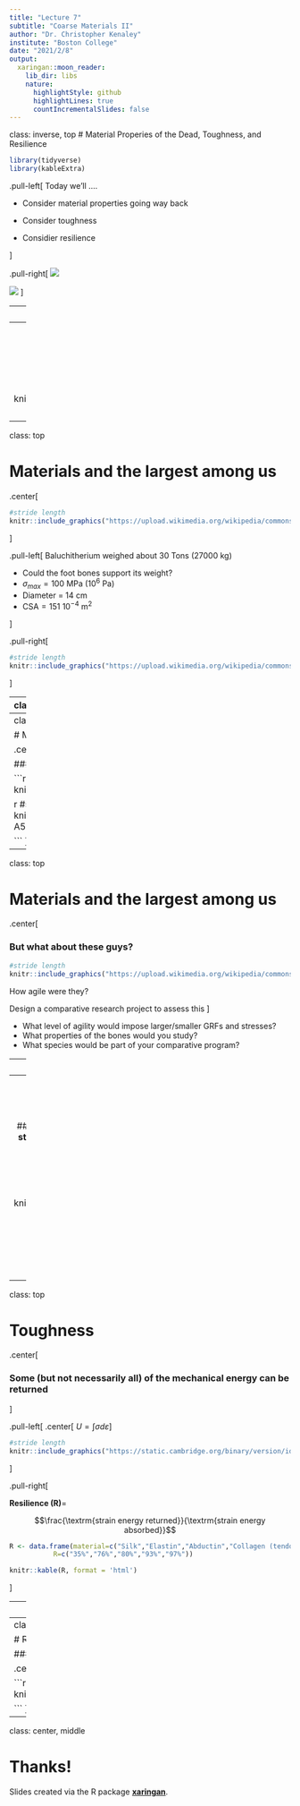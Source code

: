 ```yaml
---
title: "Lecture 7"
subtitle: "Coarse Materials II"
author: "Dr. Christopher Kenaley"
institute: "Boston College"
date: "2021/2/8"
output:
  xaringan::moon_reader:
    lib_dir: libs
    nature:
      highlightStyle: github
      highlightLines: true
      countIncrementalSlides: false
---
```

class: inverse, top
# Material Properies of the Dead, Toughness, and Resilience

```r
library(tidyverse)
library(kableExtra)
```

<!-- Add icon library -->
<link rel="stylesheet" href="https://cdnjs.cloudflare.com/ajax/libs/font-awesome/5.14.0/css/all.min.css">


.pull-left[
Today we'll ....

- Consider material properties going way back

- Consider toughness

- Considier resilience

]


.pull-right[
![](https://upload.wikimedia.org/wikipedia/commons/3/34/Longest_dinosaurs2.svg)

![](https://upload.wikimedia.org/wikipedia/commons/2/2f/Patagotitan_vs_Mammals_Scale_Diagram_SVG_Steveoc86.svg)
]


---
class: top

# A comparison of E across domains


.center[



```r
#stride length
knitr::include_graphics("https://d3i71xaburhd42.cloudfront.net/1eb86e8732a38a0753510236e5c023b5decd5340/7-Figure7-1.png")

```
 ]
 
---
class: top

# Materials and the largest among us



.center[

### Are land animals constrained by the strength of bone?

```r
#stride length
knitr::include_graphics("https://upload.wikimedia.org/wikipedia/commons/3/34/Longest_dinosaurs2.svg")

```
 ]
 
 

---
class: top

# Materials and the largest among us

.center[

```r
#stride length
knitr::include_graphics("https://upload.wikimedia.org/wikipedia/commons/2/2f/Patagotitan_vs_Mammals_Scale_Diagram_SVG_Steveoc86.svg")

```
 ]

.pull-left[
 Baluchitherium weighed about 30 Tons (27000 kg)
 
- Could the foot bones support its weight?
- $\sigma_{max} =  \textrm{100 MPa } (10^{6}  \textrm{ Pa})$
- Diameter = 14 cm
- $\textrm{CSA} = \textrm{151 10}^{-4} \textrm{ m}^2$

]

.pull-right[

```r
#stride length
knitr::include_graphics("https://upload.wikimedia.org/wikipedia/commons/thumb/a/ab/Indricotherium_transouralicum_hind_foot.jpg/170px-Indricotherium_transouralicum_hind_foot.jpg")

```


]

---
class: top

# Materials and the largest among us

.center[

```r
#stride length
knitr::include_graphics("https://upload.wikimedia.org/wikipedia/commons/2/2f/Patagotitan_vs_Mammals_Scale_Diagram_SVG_Steveoc86.svg")

```
 ]

.pull-left[
 Baluchitherium weighed about 30 Tons (27000 kg)
 
- Could the foot bones support its weight?
- $\sigma_{max} =  \textrm{100 MPa } (10^{6}  \textrm{ Pa})$
- Diameter = 14 cm
- $\textrm{CSA} = \textrm{151 10}^{-4} \textrm{ m}^2$

]

.pull-right[

```r

# stress=f/a

#100*10^6=(9.8*27000)/(151*10^-4)

#(9.8*27000)/(151*10^-4)


```

$\sigma_{max} \geq  \frac{9.8\cdot27000}{151\cdot10^{-4}}$

$\sigma_{max} \geq  \textrm{= 17 MPa}$
]

---
class: top

# Materials and the largest among us



.center[

### But what about these guys?

```r
#stride length
knitr::include_graphics("https://upload.wikimedia.org/wikipedia/commons/3/34/Longest_dinosaurs2.svg")

```
```r
#stride length
knitr::include_graphics("https://static.scientificamerican.com/blogs/cache/file/23C1EE59-CC6F-4542-A5EAACB8E6336F06_source.jpg?w=590&h=800&D6BDF76C-BA43-435B-A12E3263F71F10FF")

```
 ]
 
---
class: top

# Materials and the largest among us

.center[

### But what about these guys?

```r
#stride length
knitr::include_graphics("https://upload.wikimedia.org/wikipedia/commons/3/34/Longest_dinosaurs2.svg")

```

How agile were they?

Design a comparative research project to assess this
]

+ What level of agility would impose larger/smaller GRFs and stresses?
+ What properties of the bones would you study?
+ What species would be part of your comparative program?

 
 
---
class: top

# Materials and the largest among us



.center[



```r
#stride length
knitr::include_graphics("largebone.png")

```



 ]
 
---
class: top

# Toughness

.center[

### The energy imparted is the **mechanical strain energy** that can be returned or be so great as to break the material

]

.pull-left[
.center[
$U=\int\sigma d\varepsilon$
]

```r
#stride length
knitr::include_graphics("img/toughness.png")

```
]

.pull-right[
$T=\int\sigma d\varepsilon$

**Toughness:** the energy per unit volume required to break a material

]

---
class: top

# Toughness

.center[

### Some (but not necessarily all) of the mechanical energy can be returned

]

.pull-left[
.center[
$U=\int\sigma d\varepsilon$
]

```r
#stride length
knitr::include_graphics("https://static.cambridge.org/binary/version/id/urn:cambridge.org:id:binary:20191021053530314-0709:9781108686624:72215fig26_6b.png?pub-status=live")

```
]

.pull-right[

**Resilience (R)**=

$$\frac{\textrm{strain energy returned}}{\textrm{strain energy absorbed}}$$

```r

R <- data.frame(material=c("Silk","Elastin","Abductin","Collagen (tendon)","Resilin (wing hinge)"),
           R=c("35%","76%","80%","93%","97%"))

knitr::kable(R, format = 'html')
```
]

---
class: top

# Resilience in the vertebrate body

### The cardiovascular system?




---
class: top

# Resilience in the vertebrate body

### The cardiovascular system?

.center[ 

```r
#stride length
knitr::include_graphics("https://www.austincc.edu/apreview/NursingPics/VascularPics/Picture8.jpg")

```
]




---

class: center, middle

# Thanks!

Slides created via the R package [**xaringan**](https://github.com/yihui/xaringan).


